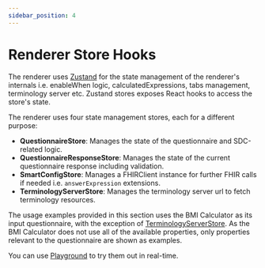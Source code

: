 ```yaml
---
sidebar_position: 4
---
```


# Renderer Store Hooks

The renderer uses [Zustand](https://github.com/pmndrs/zustand) for the state management of the renderer's internals i.e. enableWhen logic, calculatedExpressions, tabs management, terminology server etc.
Zustand stores exposes React hooks to access the store's state.

The renderer uses four state management stores, each for a different purpose:

- **QuestionnaireStore**: Manages the state of the questionnaire and SDC-related logic.
- **QuestionnaireResponseStore**: Manages the state of the current questionnaire response including validation.
- **SmartConfigStore**: Manages a FHIRClient instance for further FHIR calls if needed i.e. `answerExpression` extensions.
- **TerminologyServerStore**: Manages the terminology server url to fetch terminology resources.

The usage examples provided in this section uses the BMI Calculator as its input questionnaire, with the exception of [TerminologyServerStore](/docs/dev/storehooks/terminology-server-store).
As the BMI Calculator does not use all of the available properties, only properties relevant to the questionnaire are shown as examples.

You can use [Playground](https://smartforms.csiro.au/playground) to try them out in real-time.
